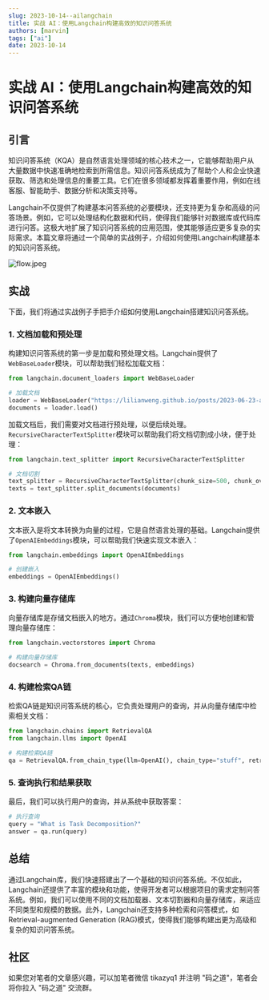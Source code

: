 ```yaml
---
slug: 2023-10-14--ailangchain
title: 实战 AI：使用Langchain构建高效的知识问答系统
authors: [marvin]
tags: ["ai"]
date: 2023-10-14
---
```



# 实战 AI：使用Langchain构建高效的知识问答系统

## 引言

知识问答系统（KQA）是自然语言处理领域的核心技术之一，它能够帮助用户从大量数据中快速准确地检索到所需信息。知识问答系统成为了帮助个人和企业快速获取、筛选和处理信息的重要工具。它们在很多领域都发挥着重要作用，例如在线客服、智能助手、数据分析和决策支持等。

Langchain不仅提供了构建基本问答系统的必要模块，还支持更为复杂和高级的问答场景。例如，它可以处理结构化数据和代码，使得我们能够针对数据库或代码库进行问答。这极大地扩展了知识问答系统的应用范围，使其能够适应更多复杂的实际需求。本篇文章将通过一个简单的实战例子，介绍如何使用Langchain构建基本的知识问答系统。

![flow.jpeg](https://python.langchain.com/assets/images/qa_flow-9fbd91de9282eb806bda1c6db501ecec.jpeg)

## 实战

下面，我们将通过实战例子手把手介绍如何使用Langchain搭建知识问答系统。

### 1. 文档加载和预处理
构建知识问答系统的第一步是加载和预处理文档。Langchain提供了`WebBaseLoader`模块，可以帮助我们轻松加载文档：
```python
from langchain.document_loaders import WebBaseLoader

# 加载文档
loader = WebBaseLoader("https://lilianweng.github.io/posts/2023-06-23-agent/")
documents = loader.load()
```
加载文档后，我们需要对文档进行预处理，以便后续处理。`RecursiveCharacterTextSplitter`模块可以帮助我们将文档切割成小块，便于处理：
```python
from langchain.text_splitter import RecursiveCharacterTextSplitter

# 文档切割
text_splitter = RecursiveCharacterTextSplitter(chunk_size=500, chunk_overlap=0)
texts = text_splitter.split_documents(documents)
```

### 2. 文本嵌入
文本嵌入是将文本转换为向量的过程，它是自然语言处理的基础。Langchain提供了`OpenAIEmbeddings`模块，可以帮助我们快速实现文本嵌入：
```python
from langchain.embeddings import OpenAIEmbeddings

# 创建嵌入
embeddings = OpenAIEmbeddings()
```

### 3. 构建向量存储库
向量存储库是存储文档嵌入的地方。通过`Chroma`模块，我们可以方便地创建和管理向量存储库：
```python
from langchain.vectorstores import Chroma

# 构建向量存储库
docsearch = Chroma.from_documents(texts, embeddings)
```

### 4. 构建检索QA链
检索QA链是知识问答系统的核心，它负责处理用户的查询，并从向量存储库中检索相关文档：
```python
from langchain.chains import RetrievalQA
from langchain.llms import OpenAI

# 构建检索QA链
qa = RetrievalQA.from_chain_type(llm=OpenAI(), chain_type="stuff", retriever=docsearch.as_retriever())
```

### 5. 查询执行和结果获取
最后，我们可以执行用户的查询，并从系统中获取答案：
```python
# 执行查询
query = "What is Task Decomposition?"
answer = qa.run(query)
```

## 总结

通过Langchain库，我们快速搭建出了一个基础的知识问答系统。不仅如此，Langchain还提供了丰富的模块和功能，使得开发者可以根据项目的需求定制问答系统。例如，我们可以使用不同的文档加载器、文本切割器和向量存储库，来适应不同类型和规模的数据。此外，Langchain还支持多种检索和问答模式，如Retrieval-augmented Generation (RAG)模式，使得我们能够构建出更为高级和复杂的知识问答系统。

## 社区

如果您对笔者的文章感兴趣，可以加笔者微信 tikazyq1 并注明 "码之道"，笔者会将你拉入 "码之道" 交流群。